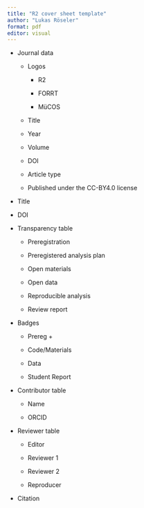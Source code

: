 ```yaml
---
title: "R2 cover sheet template"
author: "Lukas Röseler"
format: pdf
editor: visual
---
```


-   Journal data

    -   Logos

        -   R2

        -   FORRT

        -   MüCOS

    -   Title

    -   Year

    -   Volume

    -   DOI

    -   Article type

    -   Published under the CC-BY4.0 license

-   Title

-   DOI

-   Transparency table

    -   Preregistration

    -   Preregistered analysis plan

    -   Open materials

    -   Open data

    -   Reproducible analysis

    -   Review report

-   Badges

    -   Prereg +

    -   Code/Materials

    -   Data

    -   Student Report

-   Contributor table

    -   Name

    -   ORCID

-   Reviewer table

    -   Editor

    -   Reviewer 1

    -   Reviewer 2

    -   Reproducer

-   Citation
